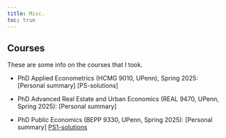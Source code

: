 ```yaml
---
title: Misc.
toc: true
---
```


## Courses

These are some info on the courses that I took.

- PhD Applied Econometrics (HCMG 9010, UPenn), Spring 2025: [Personal summary] [PS-solutions] 

- PhD Advanced Real Estate and Urban Economics (REAL 9470, UPenn, Spring 2025): [Personal summary] 

- PhD Public Economics (BEPP 9330, UPenn, Spring 2025): [Personal summary] [PS1-solutions](ps/bepp-9330-1.pdf) 
